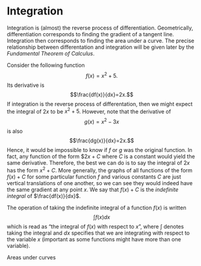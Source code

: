 # Integration {.unlisted .unnumbered}

Integration is (almost) the reverse process of differentiation. Geometrically, differentiation corresponds to finding the gradient of a tangent line. Integration then corresponds to finding the area under a curve. The precise relationship between differentation and integration will be given later by the *Fundamental Theorem of Calculus*.

Consider the following function
$$f(x)=x^2+5.$$
Its derivative is
$$\frac{df(x)}{dx}=2x.$$
If integration is the reverse process of differentation, then we might expect the integral of $2x$ to be $x^2+5$. However, note that the derivative of
$$g(x)=x^2-3x$$
is also
$$\frac{dg(x)}{dx}=2x.$$
Hence, it would be impossible to know if $f$ or $g$ was the original function. In fact, any function of the form
$$2x+C$
where $C$ is a constant would yield the same derivative. Therefore, the best we can do is to say the integral of $2x$ has the form $x^2+C$. More generally, the graphs of all functions of the form $f(x)+C$ for some particular function $f$ and various constants $C$ are just vertical translations of one another, so we can see they would indeed have the same gradient at any point $x$. We say that $f(x)+C$ is the *indefinite integral* of $\frac{df(x)}{dx}$.


The operation of taking the indefinite integral of a function $f(x)$ is written
$$\int f(x) dx$$
which is read as "the integral of $f(x)$ with respect to $x$", where $\int$ denotes taking the integral and $dx$ specifies that we are integrating with respect to the variable $x$ (important as some functions might have more than one variable).

Areas under curves





